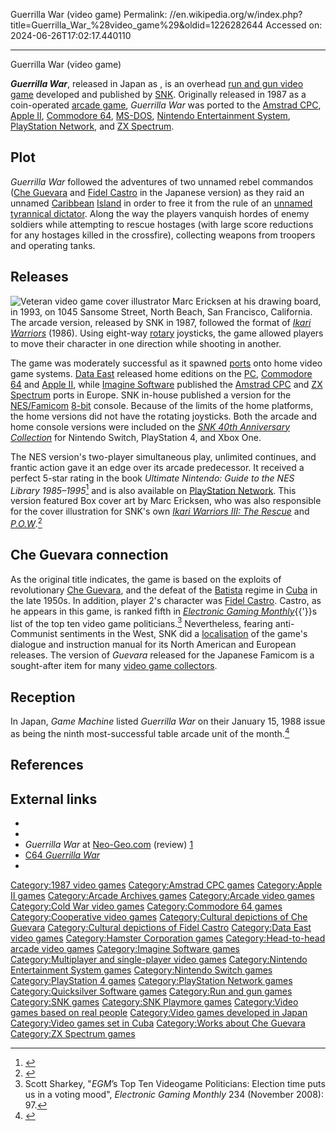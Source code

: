 Guerrilla War (video game)
Permalink: //en.wikipedia.org/w/index.php?title=Guerrilla_War_%28video_game%29&oldid=1226282644
Accessed on: 2024-06-26T17:02:17.440110



------
Guerrilla War (video game)
{{Short description|1987 video game}}
{{Infobox video game
|title = Guerrilla War
|image = Guerrilla War Cover.png
|caption = NES cover art
|developer = {{collapsible list|title=[[SNK]]|titlestyle=font-weight:normal;background:transparent;text-align:left|[[SNK]] (FC/NES)|[[Quicksilver Software]] (Apple II, Commodore 64, MS-DOS)|[[Ocean Software]] (Amstrad CPC, ZX Spectrum)|G1M2 (PlayStation Network)}}
|publisher = {{collapsible list|title=[[SNK]]|titlestyle=font-weight:normal;background:transparent;text-align:left|[[SNK]] (FC/NES)|[[Data East]] (Apple II, Commodore 64, MS-DOS)|[[Imagine Software]] (Amstrad CPC, ZX Spectrum)|[[SNK Playmore]] (PlayStation Network)}}
|producer = Eikichi Kawasaki
|director = Koji Obata
|programmer = Yukio Kaneda
|composer = '''NES'''<br>Kazuhiro Nishida<br>Yoko Osaka<br>Toshikazu Tanaka
|released = 1987
|genre = [[Run and gun video game|Run and gun]]
|modes = [[Single-player]], [[Cooperative video game|cooperative]]
|arcade system =
|platforms = [[Arcade video game|Arcade]], [[Amstrad CPC]], [[Apple II]], [[Commodore 64]], [[MS-DOS]], [[Nintendo Entertainment System|NES]], [[PlayStation Network]], [[ZX Spectrum]] 
}}

'''''Guerrilla War''''', released in Japan as {{nihongo|'''''Guevara'''''|ゲバラ}}, is an overhead [[run and gun video game]] developed and published by [[SNK]]. Originally released in 1987 as a coin-operated [[arcade game]], ''Guerrilla War'' was ported to the [[Amstrad CPC]], [[Apple II]], [[Commodore 64]], [[MS-DOS]], [[Nintendo Entertainment System]], [[PlayStation Network]], and [[ZX Spectrum]].

==Plot==
''Guerrilla War'' followed the adventures of two unnamed rebel commandos ([[Che Guevara]] and [[Fidel Castro]] in the Japanese version) as they raid an unnamed [[Caribbean]] [[Cuba|Island]] in order to free it from the rule of an [[Fulgencio Batista|unnamed tyrannical dictator]]. Along the way the players vanquish hordes of enemy soldiers while attempting to rescue hostages (with large score reductions for any hostages killed in the crossfire), collecting weapons from troopers and operating tanks.

==Releases==
[[File:Marc Ericksen@studio 1990's.jpg|thumb|Veteran video game cover illustrator Marc Ericksen at his drawing board, in 1993, on 1045 Sansome Street, North Beach, San Francisco, California.]]
<!-- Deleted image removed: [[Image:WGuerrilla War.jpg|thumb|left|Guerrilla War arcade screenshot.]] -->
The arcade version, released by SNK in 1987, followed the format of ''[[Ikari Warriors]]'' (1986). Using eight-way [[rotary switch|rotary]] joysticks, the game allowed players to move their character in one direction while shooting in another.

The game was moderately successful as it spawned [[porting|ports]] onto home video game systems. [[Data East]] released home editions on the [[IBM PC DOS|PC]], [[Commodore 64]] and [[Apple II]], while [[Imagine Software]] published the [[Amstrad CPC]] and [[ZX Spectrum]] ports in Europe. SNK in-house published a version for the [[Nintendo Entertainment System|NES/Famicom]] [[8-bit]] console. Because of the limits of the home platforms, the home versions did not have the rotating joysticks. Both the arcade and home console versions were included on the ''[[SNK 40th Anniversary Collection]]'' for Nintendo Switch, PlayStation 4, and Xbox One.

The NES version's two-player simultaneous play, unlimited continues, and frantic action gave it an edge over its arcade predecessor. It received a perfect 5-star rating in the book ''Ultimate Nintendo: Guide to the NES Library 1985–1995''<ref name=conti>{{cite book|last=Conti|first=Pat|title=Ultimate Nintendo: Guide to the NES Library 1985–1995|date=15 May 2016|isbn=978-0-9973283-0-1|page=140|publisher=Punk Effect }}</ref> and is also available on [[PlayStation Network]]. This version featured Box cover art by Marc Ericksen, who was also responsible for the cover illustration for SNK's own ''[[Ikari Warriors III: The Rescue]]'' and ''[[P.O.W.: Prisoners of War|P.O.W]]''.<ref>{{cite web |url=http://www.mobygames.com/developer/sheet/view/developerId,25/ |title = Marc William Ericksen Video Game Credits and Biography - MobyGames}}</ref>

==Che Guevara connection==
As the original title indicates, the game is based on the exploits of revolutionary [[Che Guevara]], and the defeat of the [[Fulgencio Batista|Batista]] regime in [[Cuba]] in the late 1950s. In addition, player 2's character was [[Fidel Castro]]. Castro, as he appears in this game, is ranked fifth in ''[[Electronic Gaming Monthly]]''{{'}}s list of the top ten video game politicians.<ref>Scott Sharkey, "''EGM''’s Top Ten Videogame Politicians: Election time puts us in a voting mood", ''Electronic Gaming Monthly'' 234 (November 2008): 97.</ref> Nevertheless, fearing anti-Communist sentiments in the West, SNK did a [[Language localization|localisation]] of the game's dialogue and instruction manual for its North American and European releases. The version of ''Guevara'' released for the Japanese Famicom is a sought-after item for many [[Video game collecting|video game collectors]].

== Reception ==
In Japan, ''Game Machine'' listed ''Guerrilla War'' on their January 15, 1988 issue as being the ninth most-successful table arcade unit of the month.<ref>{{cite magazine|title=Game Machine's Best Hit Games 25 - テーブル型TVゲーム機 (Table Videos)|magazine=[[:ja:ゲームマシン|Game Machine]]|issue=324|publisher=[[:ja:アミューズメント通信社|Amusement Press, Inc.]]|date=15 January 1988|page=21|lang=ja}}</ref>

==References==
{{reflist}}

==External links==
* {{moby game|id=/guerrilla-war|name=''Guerrilla War''}}
* {{KLOV game|8023|name=Guerrilla War}}
* ''Guerrilla War'' at [http://neo-geo.com Neo-Geo.com] (review) [http://www.neo-geo.com/reviews/nes-reviews/Guerillawar/guerillawar.html 1]
* [http://noname.c64.org/csdb/release/?id=34949 C64 ''Guerrilla War'']
* {{WoS game|id=0002171|name=Guerrilla War}}

{{Fidel Castro}}

{{DEFAULTSORT:Guerrilla War (Video Game)}}
[[Category:1987 video games]]
[[Category:Amstrad CPC games]]
[[Category:Apple II games]]
[[Category:Arcade Archives games]]
[[Category:Arcade video games]]
[[Category:Cold War video games]]
[[Category:Commodore 64 games]]
[[Category:Cooperative video games]]
[[Category:Cultural depictions of Che Guevara]]
[[Category:Cultural depictions of Fidel Castro]]
[[Category:Data East video games]]
[[Category:Hamster Corporation games]]
[[Category:Head-to-head arcade video games]]
[[Category:Imagine Software games]]
[[Category:Multiplayer and single-player video games]]
[[Category:Nintendo Entertainment System games]]
[[Category:Nintendo Switch games]]
[[Category:PlayStation 4 games]]
[[Category:PlayStation Network games]]
[[Category:Quicksilver Software games]]
[[Category:Run and gun games]]
[[Category:SNK games]]
[[Category:SNK Playmore games]]
[[Category:Video games based on real people]]
[[Category:Video games developed in Japan]]
[[Category:Video games set in Cuba]]
[[Category:Works about Che Guevara]]
[[Category:ZX Spectrum games]]